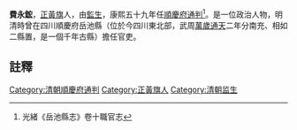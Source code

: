 {{明清人物信息框
| 姓名 =費永鋐
| 最高職務 = [[四川|四川]][[順慶府|順慶府]][[通判|通判]]
| 國家 = 大清
| 籍貫 = [[正黃旗|正黃旗]]
| 字號 =
| 出生日期 = ？年？月？日
| 逝世日期 = ？年？月？日
| 墓葬 = 
| 配偶 =  
| 親屬 = 曾祖、祖、父，母
| 出身 =[[監生|監生]] 
| 著作 =  
*
}}
'''費永鋐'''{{BD|？年||？年||}}，[[正黃旗|正黃旗]]人，由[[監生|監生]]，康熙五十九年任[[順慶府|順慶府]][[通判|通判]]<ref>光緒《岳池縣志》卷十職官志</ref>。是一位政治人物，明清時曾在四川順慶府岳池縣（位於今四川東北部，武周[[萬歲通天|萬歲通天]]二年分南充、相如二縣置，是一個千年古縣）擔任官吏。
==註釋==
{{reflist}}
{{清朝人物小作品}}
[[Category:清朝順慶府通判|Category:清朝順慶府通判]]
[[Category:正黃旗人|Category:正黃旗人]]
[[Category:清朝监生|Category:清朝监生]]